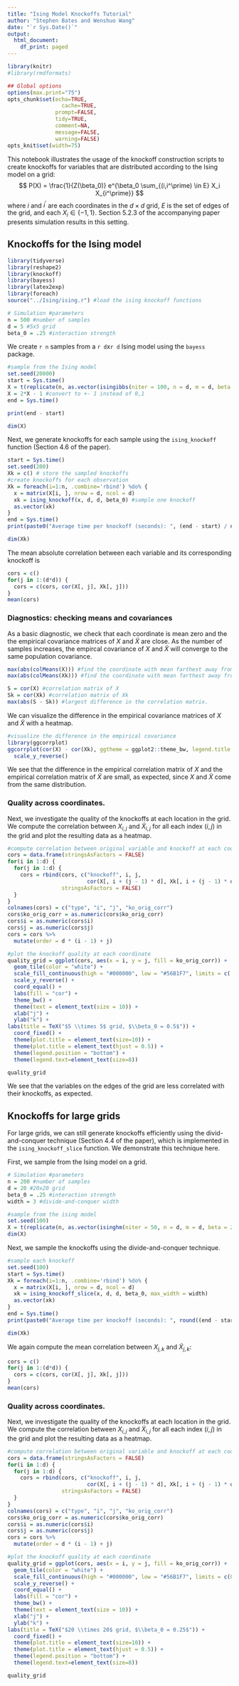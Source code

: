 ```yaml
---
title: "Ising Model Knockoffs Tutorial"
author: "Stephen Bates and Wenshuo Wang"
date: "`r Sys.Date()`"
output:
  html_document:
    df_print: paged
---
```


```r
library(knitr)
#library(rmdformats)

## Global options
options(max.print="75")
opts_chunk$set(echo=TRUE,
	             cache=TRUE,
               prompt=FALSE,
               tidy=TRUE,
               comment=NA,
               message=FALSE,
               warning=FALSE)
opts_knit$set(width=75)
```

This notebook illustrates the usage of the knockoff construction scripts to create knockoffs for variables that are distributed according to the Ising model on a grid:
$$
P(X) = \frac{1}{Z(\beta_0)} e^{\beta_0 \sum_{(i,i^\prime) \in E} X_i X_{i^\prime}}
$$
where $i$ and $i^\prime$ are each coordinates in the $d \times d$ grid, $E$ is the set of edges of the grid, and each $X_i \in \{-1, 1\}$.  Section 5.2.3 of the accompanying paper presents simulation results in this setting.



## Knockoffs for the Ising model

```r
library(tidyverse)
library(reshape2)
library(knockoff)
library(bayess)
library(latex2exp)
library(foreach)
source("../Ising/ising.r") #load the ising knockoff functions
```

```r
# Simulation #parameters
n = 500 #number of samples
d = 5 #5x5 grid
beta_0 = .25 #interaction strength
```

We create `r n` samples from a `r d`x`r d` Ising model using the `bayess` package.

```r
#sample from the Ising model
set.seed(20000)
start = Sys.time()
X = t(replicate(n, as.vector(isingibbs(niter = 100, n = d, m = d, beta = 2*beta_0))))
X = 2*X - 1 #convert to +- 1 instead of 0,1
end = Sys.time()

print(end - start)

dim(X)
```

Next, we generate knockoffs for each sample using the `ising_knockoff` function (Section 4.6 of the paper).

```r
start = Sys.time()
set.seed(200)
Xk = c() # store the sampled knockoffs
#create knockoffs for each observation
Xk = foreach(i=1:n, .combine='rbind') %do% {
  x = matrix(X[i, ], nrow = d, ncol = d)
  xk = ising_knockoff(x, d, d, beta_0) #sample one knockoff
  as.vector(xk)
}
end = Sys.time()
print(paste0("Average time per knockoff (seconds): ", (end - start) / n))

dim(Xk)
```

The mean absolute correlation between each variable and its corresponding knockoff is

```r
cors = c()
for(j in 1:(d*d)) {
  cors = c(cors, cor(X[, j], Xk[, j]))
}
mean(cors)
```

### Diagnostics: checking means and covariances

As a basic diagnostic, we check that each coordinate is mean zero and the the empirical covariance matrices of $X$ and $\tilde{X}$ are close. As the number of samples increases, the empircal covariance of $X$ and $\tilde{X}$ will converge to the same population covariance.

```r
max(abs(colMeans(X))) #find the coordinate with mean farthest away from 0
max(abs(colMeans(Xk))) #find the coordinate with mean farthest away from 0

S = cor(X) #correlation matrix of X
Sk = cor(Xk) #correlation matrix of Xk
max(abs(S - Sk)) #largest difference in the correlation matrix.
```

We can visualize the difference in the empirical covariance matrices of $X$ and $\tilde{X}$ with a heatmap.

```r
#visualize the difference in the empirical covariance
library(ggcorrplot)
ggcorrplot(cor(X) - cor(Xk), ggtheme = ggplot2::theme_bw, legend.title = "Corr diff", title = "Difference in correlation structure") + 
  scale_y_reverse()
```

We see that the difference in the empirical correlation matrix of $X$ and the empirical correlation matrix of $\tilde{X}$ are small, as expected, since $X$ and $\tilde{X}$ come from the same distribution.

### Quality across coordinates.

Next, we investigate the quality of the knockoffs at each location in the grid. We compute the correlation between $X_{i,j}$ and $\tilde{X}_{i,j}$ for all each index  $(i,j)$ in the grid and plot the resulting data as a heatmap.

```r
#compute correlation between original variable and knockoff at each coordinate.
cors = data.frame(stringsAsFactors = FALSE)
for(i in 1:d) {
  for(j in 1:d) {
    cors = rbind(cors, c("knockoff", i, j, 
                         cor(X[, i + (j - 1) * d], Xk[, i + (j - 1) * d])), 
                 stringsAsFactors = FALSE)
  }
}
colnames(cors) = c("type", "i", "j", "ko_orig_corr")
cors$ko_orig_corr = as.numeric(cors$ko_orig_corr)
cors$i = as.numeric(cors$i)
cors$j = as.numeric(cors$j)
cors = cors %>% 
  mutate(order = d * (i - 1) + j)
```

```r
#plot the knockoff quality at each coordinate
quality_grid = ggplot(cors, aes(x = i, y = j, fill = ko_orig_corr)) +
  geom_tile(color = "white") +
  scale_fill_continuous(high = "#000000", low = "#56B1F7", limits = c(.1, .4)) + 
  scale_y_reverse() + 
  coord_equal() +
  labs(fill = "cor") +
  theme_bw() + 
  theme(text = element_text(size = 10)) +
  xlab("j") + 
  ylab("k") + 
labs(title = TeX("$5 \\times 5$ grid, $\\beta_0 = 0.5$")) +
  coord_fixed() + 
  theme(plot.title = element_text(size=10)) +
  theme(plot.title = element_text(hjust = 0.5)) +
  theme(legend.position = "bottom") +  
  theme(legend.text=element_text(size=8))

quality_grid
```

We see that the variables on the edges of the grid are less correlated with their knockoffs, as expected.

## Knockoffs for large grids

For large grids, we can still generate knockoffs efficiently using the divid-and-conquer technique (Section 4.4 of the paper), which is implemented in the `ising_knockoff_slice` function. We demonstrate this technique here.

First, we sample from the Ising model on a grid.

```r
# Simulation #parameters
n = 200 #number of samples
d = 20 #20x20 grid
beta_0 = .25 #interaction strength
width = 3 #divide-and-conquer width
```

```r
#sample from the ising model
set.seed(100)
X = t(replicate(n, as.vector(isinghm(niter = 50, n = d, m = d, beta = 2*beta_0))))
dim(X)
```

Next, we sample the knockoffs using the divide-and-conquer technique.

```r
#sample each knockoff
set.seed(100)
start = Sys.time()
Xk = foreach(i=1:n, .combine='rbind') %do% {
  x = matrix(X[i, ], nrow = d, ncol = d)
  xk = ising_knockoff_slice(x, d, d, beta_0, max_width = width)
  as.vector(xk)
}
end = Sys.time()
print(paste0("Average time per knockoff (seconds): ", round((end - start) / n, digits = 3)))

dim(Xk)
```

We again compute the mean correlation between $X_{j,k}$ and $\tilde{X}_{j,k}$:

```r
cors = c()
for(j in 1:(d*d)) {
  cors = c(cors, cor(X[, j], Xk[, j]))
}
mean(cors)
```

### Quality across coordinates.

Next, we investigate the quality of the knockoffs at each location in the grid. We compute the correlation between $X_{i,j}$ and $\tilde{X}_{i,j}$ for all each index  $(i,j)$ in the grid and plot the resulting data as a heatmap.

```r
#compute correlation between original variable and knockoff at each coordinate.
cors = data.frame(stringsAsFactors = FALSE)
for(i in 1:d) {
  for(j in 1:d) {
    cors = rbind(cors, c("knockoff", i, j, 
                         cor(X[, i + (j - 1) * d], Xk[, i + (j - 1) * d])), 
                 stringsAsFactors = FALSE)
  }
}
colnames(cors) = c("type", "i", "j", "ko_orig_corr")
cors$ko_orig_corr = as.numeric(cors$ko_orig_corr)
cors$i = as.numeric(cors$i)
cors$j = as.numeric(cors$j)
cors = cors %>% 
  mutate(order = d * (i - 1) + j)
```

```r
#plot the knockoff quality at each coordinate
quality_grid = ggplot(cors, aes(x = i, y = j, fill = ko_orig_corr)) +
  geom_tile(color = "white") +
  scale_fill_continuous(high = "#000000", low = "#56B1F7", limits = c(0, .7)) + 
  scale_y_reverse() + 
  coord_equal() +
  labs(fill = "cor") +
  theme_bw() + 
  theme(text = element_text(size = 10)) +
  xlab("j") + 
  ylab("k") + 
labs(title = TeX("$20 \\times 20$ grid, $\\beta_0 = 0.25$")) +
  coord_fixed() + 
  theme(plot.title = element_text(size=10)) +
  theme(plot.title = element_text(hjust = 0.5)) +
  theme(legend.position = "bottom") +  
  theme(legend.text=element_text(size=8))

quality_grid
```

